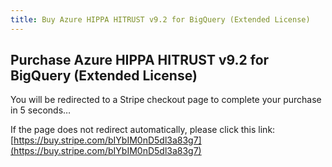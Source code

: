 ```yaml
---
title: Buy Azure HIPPA HITRUST v9.2 for BigQuery (Extended License)
---
```



<Head>
  <meta httpEquiv="refresh" content="5; url='https://buy.stripe.com/bIYbIM0nD5dl3a83g7'" />
</Head>

## Purchase Azure HIPPA HITRUST v9.2 for BigQuery (Extended License)

You will be redirected to a Stripe checkout page to complete your purchase in 5 seconds…

If the page does not redirect automatically, please click this link: [https://buy.stripe.com/bIYbIM0nD5dl3a83g7](https://buy.stripe.com/bIYbIM0nD5dl3a83g7)
